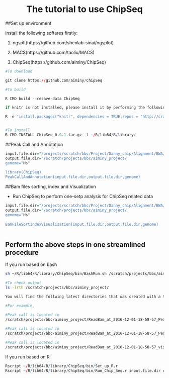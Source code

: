 <center> <h1>The tutorial to use ChipSeq</h1> </center>

##Set up environment

Install the following softares firstly:

1. ngsplt(https://github.com/shenlab-sinai/ngsplot)

2. MACS(https://github.com/taoliu/MACS)

3. ChipSeq(https://github.com/aiminy/ChipSeq)

```r

#To download

git clone https://github.com/aiminy/ChipSeq

#To build 

R CMD build --resave-data ChipSeq

if knitr is not installed, please install it by performing the following step

R -e 'install.packages("knitr", dependencies = TRUE,repos = "http://cran.rstudio.org",lib="/nethome/axy148/R/lib64/R/library")'


#To Install
R CMD INSTALL ChipSeq_0.0.1.tar.gz -l ~/R/lib64/R/library/
```

##Peak Call and Annotation
```r

input.file.dir="/projects/scratch/bbc/Project/Danny_chip/Alignment/BWA/"
output.file.dir="/scratch/projects/bbc/aiminy_project/
genome="Hs"
 
library(ChipSeq)
PeakCallAndAnnotation(input.file.dir,output.file.dir,genome)
```

##Bam files sorting, index and Visualization

+ Run ChipSeq to perform one-setp analysis for ChipSeq related data 

```r
input.file.dir="/projects/scratch/bbc/Project/Danny_chip/Alignment/BWA/"
output.file.dir="/scratch/projects/bbc/aiminy_project/
genome="Hs"
 
BamFileSortIndexVisualization(input.file.dir,output.file.dir,genome)
 
```

## Perform the above steps in one streamlined procedure

If you run based on bash
```bash

sh ~/R/lib64/R/library/ChipSeq/bin/BashRun.sh /scratch/projects/bbc/aiminy_project/test_bam/ /scratch/projects/bbc/aiminy_project/ "Hs" 

#To check output 
ls -lrth /scratch/projects/bbc/aiminy_project/

You will find the follwing latest directories that was created with a timestamp

#For example,

#Peak call is located in  
/scratch/projects/bbc/aiminy_project/ReadBam_at_2016-12-01-18-58-57_PeakCall/
 
#Peak call is located in  
/scratch/projects/bbc/aiminy_project/ReadBam_at_2016-12-01-18-58-57_PeakAnnotation/

#Peak call is located in  
/scratch/projects/bbc/aiminy_project/ReadBam_at_2016-12-01-18-58-57_visualization/
```

If you run based on R
```r

Rscript ~/R/lib64/R/library/ChipSeq/bin/Set_up_R.r
Rscript ~/R/lib64/R/library/ChipSeq/bin/Run_Chip_Seq.r input.file.dir out.file.dir 

```
